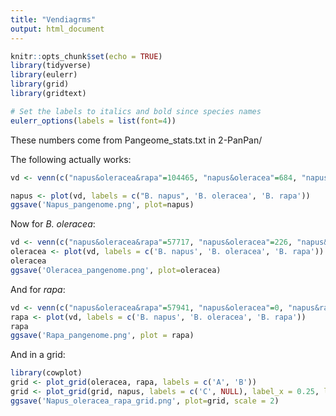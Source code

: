 ---
title: "Vendiagrms"
output: html_document
---

```{r setup, include=FALSE}
knitr::opts_chunk$set(echo = TRUE)
library(tidyverse)
library(eulerr)
library(grid)
library(gridtext)

# Set the labels to italics and bold since species names
eulerr_options(labels = list(font=4))
```

These numbers come from Pangeome_stats.txt in 2-PanPan/

The following actually works:
```{r}
vd <- venn(c("napus&oleracea&rapa"=104465, "napus&oleracea"=684, "napus&rapa"=2512, "oleracea&rapa"=0, napus=955, rapa=0, oleracea=0))

napus <- plot(vd, labels = c("B. napus", 'B. oleracea', 'B. rapa'))
ggsave('Napus_pangenome.png', plot=napus)

```

Now for *B. oleracea*:

```{r}
vd <- venn(c("napus&oleracea&rapa"=57717, "napus&oleracea"=226, "napus&rapa"=0, "oleracea&rapa"=12, napus=0, rapa=0, oleracea=360))
oleracea <- plot(vd, labels = c('B. napus', 'B. oleracea', 'B. rapa'))
oleracea
ggsave('Oleracea_pangenome.png', plot=oleracea)
```

And for *rapa*:

```{r}
vd <- venn(c("napus&oleracea&rapa"=57941, "napus&oleracea"=0, "napus&rapa"=1198, "oleracea&rapa"=16, napus=0, rapa=711, oleracea=0))
rapa <- plot(vd, labels = c('B. napus', 'B. oleracea', 'B. rapa'))
rapa
ggsave('Rapa_pangenome.png', plot = rapa)

```

And in a grid:
```{r}
library(cowplot)
grid <- plot_grid(oleracea, rapa, labels = c('A', 'B'))
grid <- plot_grid(grid, napus, labels = c('C', NULL), label_x = 0.25, label_y = -0.2, vjust = -0.5, nrow=2)
ggsave('Napus_oleracea_rapa_grid.png', plot=grid, scale = 2)
```
